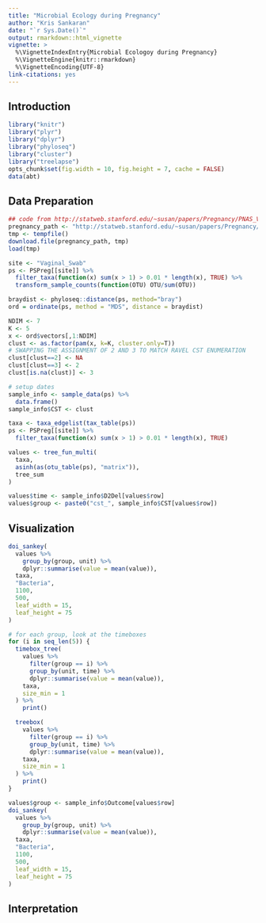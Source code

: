 ```yaml
---
title: "Microbial Ecology during Pregnancy"
author: "Kris Sankaran"
date: "`r Sys.Date()`"
output: rmarkdown::html_vignette
vignette: >
  %\VignetteIndexEntry{Microbial Ecologoy during Pregnancy}
  %\VignetteEngine{knitr::rmarkdown}
  %\VignetteEncoding{UTF-8}
link-citations: yes
---
```


## Introduction ##


```r
library("knitr")
library("plyr")
library("dplyr")
library("phyloseq")
library("cluster")
library("treelapse")
opts_chunk$set(fig.width = 10, fig.height = 7, cache = FALSE)
data(abt)
```

## Data Preparation ##

```r
## code from http://statweb.stanford.edu/~susan/papers/Pregnancy/PNAS_Vaginal_Analysis.Rmd
pregnancy_path <- "http://statweb.stanford.edu/~susan/papers/Pregnancy/PregnancyClosed15.Rdata"
tmp <- tempfile()
download.file(pregnancy_path, tmp)
load(tmp)

site <- "Vaginal_Swab"
ps <- PSPreg[[site]] %>%
  filter_taxa(function(x) sum(x > 1) > 0.01 * length(x), TRUE) %>%
  transform_sample_counts(function(OTU) OTU/sum(OTU))

braydist <- phyloseq::distance(ps, method="bray")
ord = ordinate(ps, method = "MDS", distance = braydist)

NDIM <- 7
K <- 5
x <- ord$vectors[,1:NDIM]
clust <- as.factor(pam(x, k=K, cluster.only=T))
# SWAPPING THE ASSIGNMENT OF 2 AND 3 TO MATCH RAVEL CST ENUMERATION
clust[clust==2] <- NA
clust[clust==3] <- 2
clust[is.na(clust)] <- 3

# setup dates
sample_info <- sample_data(ps) %>%
  data.frame()
sample_info$CST <- clust
```

```r
taxa <- taxa_edgelist(tax_table(ps))
ps <- PSPreg[[site]] %>%
  filter_taxa(function(x) sum(x > 1) > 0.01 * length(x), TRUE)

values <- tree_fun_multi(
  taxa,
  asinh(as(otu_table(ps), "matrix")),
  tree_sum
)

values$time <- sample_info$D2Del[values$row]
values$group <- paste0("cst_", sample_info$CST[values$row])
```

## Visualization ##

```r
doi_sankey(
  values %>%
    group_by(group, unit) %>%
    dplyr::summarise(value = mean(value)),
  taxa,
  "Bacteria",
  1100,
  500,
  leaf_width = 15,
  leaf_height = 75
)
```

```r
# for each group, look at the timeboxes
for (i in seq_len(5)) {
  timebox_tree(
    values %>%
      filter(group == i) %>%
      group_by(unit, time) %>%
      dplyr::summarise(value = mean(value)),
    taxa,
    size_min = 1
  ) %>%
    print()

  treebox(
    values %>%
      filter(group == i) %>%
      group_by(unit, time) %>%
      dplyr::summarise(value = mean(value)),
    taxa,
    size_min = 1
  ) %>%
    print()
}
```

```r
values$group <- sample_info$Outcome[values$row]
doi_sankey(
  values %>%
    group_by(group, unit) %>%
    dplyr::summarise(value = mean(value)),
  taxa,
  "Bacteria",
  1100,
  500,
  leaf_width = 15,
  leaf_height = 75
)
```


## Interpretation ##
